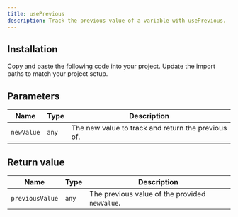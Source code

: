 ```yaml
---
title: usePrevious
description: Track the previous value of a variable with usePrevious.
---
```


<ComponentPreview name="demos/hooks/use-previous" />

## Installation

<Steps>
  <Step>Copy and paste the following code into your project.</Step>
  <ComponentSource name="hooks/use-previous" />
  <Step>Update the import paths to match your project setup.</Step>
</Steps>

## Parameters

| Name       | Type  | Description                                        |
| ---------- | ----- | -------------------------------------------------- |
| `newValue` | `any` | The new value to track and return the previous of. |

## Return value

| Name            | Type  | Description                                    |
| --------------- | ----- | ---------------------------------------------- |
| `previousValue` | `any` | The previous value of the provided `newValue`. |

